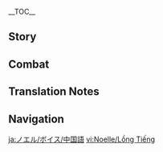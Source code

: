 {{CharacterTabs}}
{{LanguageTabs}}

__TOC__
==Story==
{{VO/Story
|character           = Noelle
|language            = zh
|language_s          = zh
|language_t          = zh-tw
|name_s              = 诺艾尔
|name_t              = 諾艾爾

<!-- Hello -->
|vo_01_01_title_s    = 初次见面…
|vo_01_01_title_t    = 初次見面…
|vo_01_01_subtitle   = Hello
|vo_01_01_file       = VO_{language}{character} Hello.ogg
|vo_01_01_tx_s       = 我是诺艾尔，西风骑士团的女仆，从今天起会陪你一起去冒险。如果遇到任何困扰或者麻烦，不用担心，我都会尽全力帮你解决的。嗯，现在就可以哦。
|vo_01_01_tx_t       = 我是諾艾爾，西風騎士團的女僕，從今天起會陪{{MC|你|妳|mc=1}}一起去冒險。如果遇到任何困擾或者麻煩，不用擔心，我都會盡全力幫{{MC|你|妳|mc=1}}解決的。嗯，現在就可以哦。
|vo_01_01_rm         = Wǒ shì Nuò'ài'ěr, Xīfēng Qíshìtuán de nǚpú, cóng jīntiān qǐ huì péi nǐ yīqǐ qù màoxiǎn. Rúguǒ yùdào rènhé kùnrǎo huòzhě máfan, bùyòng dānxīn, wǒ dōuhuì jìnquánlì bāng nǐ jiějué de. Ǹg, xiànzài jiù kéyǐ o.
|vo_01_01_tl         = I am Noelle, the maid of the Knights of Favonius, I'll be accompanying you on your adventures from today onwards. If you encounter any obstacles or troublesome matters, do not worry, I will do my best to help you solve them. Mmm, we can even start right now.

<!-- Chats -->
|vo_02_01_title_s    = 闲聊・帮忙
|vo_02_01_title_t    = 閒聊・幫忙
|vo_02_01_subtitle   = Chat: A Favor
|vo_02_01_file       = VO_{language}{character} Chat - A Favor.ogg
|vo_02_01_tx_s       = 交给我吧！什么都可以交给我！{{lmdash}}对了，你要拜托我做什么来着？我还没来得及听…
|vo_02_01_tx_t       = 交給我吧！什麼都可以交給我！{{lmdash}}對了，{{MC|你|妳|mc=1}}要拜託我做什麼來著？我還沒來得及聽…
|vo_02_01_rm         = Jiāo géi wǒ ba! Shénme dōu kéyǐ jiāo géi wǒ! {{lmdash}}Duìle, nǐ yào bàituō wǒ zuò shénme láizhe? Wǒ háiméi láidéjí tīng...
|vo_02_01_tl         = Leave it to me! You can leave anything to me! ...Oh right, what did you want me to do? I wasn't in time to hear it...

|vo_02_02_title_s    = 闲聊・休息
|vo_02_02_title_t    = 閒聊・休息
|vo_02_02_subtitle   = Chat: Rest
|vo_02_02_file       = VO_{language}{character} Chat - Rest.ogg
|vo_02_02_tx_s       = 有点累了吗？那就在这里休息吧，我去为你沏茶，要全糖、半糖，还是无糖？
|vo_02_02_tx_t       = 有點累了嗎？那就在這裡休息吧，我去為{{MC|你|妳|mc=1}}沏茶，要全糖、半糖，還是無糖？
|vo_02_02_rm_s       = Yǒudiǎn lèile ma? Nà jiù zài zhèli xiūxi ba, wǒ qù wèi nǐ qīchá, yào quántáng, bàntáng, háishì wútáng?
|vo_02_02_rm_t       = Yǒudiǎn lèile ma? Nà jiù zài zhèli xiūxí ba, wǒ qù wèi nǐ qīchá, yào quántáng, bàntáng, háishì wútáng?
|vo_02_02_tl         = Do you feel a little tired now? Then let's rest here, I'll go make some tea for you, do you want full sugar, half sugar, or no sugar?

|vo_02_03_title_s    = 闲聊・可靠
|vo_02_03_title_t    = 閒聊・可靠
|vo_02_03_subtitle   = Chat: Being Reliable
|vo_02_03_file       = VO_{language}{character} Chat - Being Reliable.ogg
|vo_02_03_tx_s       = 只要你需要我，我随时都会出现在你的身边。
|vo_02_03_tx_t       = 只要{{MC|你|妳|mc=1}}需要我，我隨時都會出現在{{MC|你|妳|mc=1}}的身邊。
|vo_02_03_rm         = Zhǐyào nǐ xūyào wǒ, wǒ suíshí dōuhuì chūxiàn zài nǐ shēnbiān.
|vo_02_03_tl         = As long as you need me, I will appear by your side at any time.

<!-- Weather -->
|vo_03_01_title_s    = 下雨的时候…
|vo_03_01_title_t    = 下雨的時候…
|vo_03_01_subtitle   = When It Rains
|vo_03_01_file       = VO_{language}{character} When It Rains.ogg
|vo_03_01_tx_s       = 糟了，大家的衣服还晾在外面！我能不能现在回去收拾一下？
|vo_03_01_tx_t       = 糟了，大家的衣服還晾在外面！我能不能現在回去收拾一下？
|vo_03_01_rm         = Zāole, dàjiā de yīfú hái liàng zài wàimiàn! Wǒ néngbunéng xiànzài huíqù shōushí yīxià?
|vo_03_01_tl         = Oh no, everyone's clothing is still hung out to dry! Can I go back to collect them for a bit?

|vo_03_02_title_s    = 打雷的时候…
|vo_03_02_title_t    = 打雷的時候…
|vo_03_02_subtitle   = When Thunder Strikes
|vo_03_02_file       = VO_{language}{character} When Thunder Strikes.ogg
|vo_03_02_tx_s       = 遇到打雷还是待在屋子里比较好哦，如果有非出门不可的事，就交给我吧。
|vo_03_02_tx_t       = 遇到打雷還是待在屋子裡比較好哦，如果有非出門不可的事，就交給我吧。
|vo_03_02_rm         = Yùdào dǎléi háishì dài zài wūzi lǐ bǐjiào hǎo o, rúguǒ yǒu fēi chūmén bùkě de shì, jiù jiāo gěi wǒ ba.
|vo_03_02_tl         = When encountering thunder, it's still best to stay in the house. If you absolutely must attend to something outside, just leave it to me.

|vo_03_03_title_s    = 阳光很好…
|vo_03_03_title_t    = 陽光很好…
|vo_03_03_subtitle   = When the Sun Is Out
|vo_03_03_file       = VO_{language}{character} When the Sun Is Out.ogg
|vo_03_03_tx_s       = 天气晴朗，不如做一些和「阳光」有关的事吧。欸？具体一点…只要能让你的心情也变得晴朗的事，都可以。
|vo_03_03_tx_t       = 天氣晴朗，不如做一些和「陽光」有關的事吧。欸？具體一點…只要能讓{{MC|你|妳|mc=1}}的心情也變得晴朗的事，都可以。
|vo_03_03_rm_s       = Tiānqì qínglǎng, bùrú zuò yīxiē hé "yángguāng" yǒuguān de shì ba. Ei? Jùtǐ yīdiǎn... Zhǐyào néng ràng nǐ de xīnqíng yě biàn dé qínglǎng de shì, dōu kěyǐ.
|vo_03_03_rm_t       = Tiānqì qínglǎng, bùrú zuò yīxiē hàn "yángguāng" yǒuguān de shì ba. Ei? Jùtǐ yīdiǎn... Zhǐyào néng ràng nǐ de xīnqíng yě biàn dé qínglǎng de shì, dōu kěyǐ.
|vo_03_03_tl         = The weather is sunny, perhaps we should do something related to the "sun." Eh? Something more specific? As long as it also makes your heart sunny, anything goes!

|vo_03_04_title_s    = 起风的时候…
|vo_03_04_title_t    = 起風的時候…
|vo_03_04_subtitle   = When It's Windy
|vo_03_04_file       = VO_{language}{character} When It's Windy.ogg
|vo_03_04_tx_s       = 听见了吗？是风神的声音。每到我心烦意乱的时候，听见风声就能平静下来。
|vo_03_04_tx_t       = 聽見了嗎？是風神的聲音。每到我心煩意亂的時候，聽見風聲就能平靜下來。
|vo_03_04_rm         = Tīngjiànle ma? Shì Fēngshén de shēngyīn. Měidào wǒ xīnfányìluàn de shíhòu, tīngjiàn fēngshēng jiùnéng píngjìng xiàlái.
|vo_03_04_tl         = Do you hear it? It's the sound of the Anemo Archon. Whenever I'm distraught with anxiety, I'm able to calm down when I hear the wind.

<!-- Greetings -->
|vo_04_01_title_s    = 早上好…
|vo_04_01_title_t    = 早安…
|vo_04_01_subtitle   = Good Morning
|vo_04_01_file       = VO_{language}{character} Good Morning.ogg
|vo_04_01_tx_s       = 早上好，早餐已经做好了哦。我就待在你身边，如果哪里不合口味，请随时告诉我。
|vo_04_01_tx_t       = 早安，早餐已經做好了哦。我就待在{{MC|你|妳|mc=1}}身邊，如果哪裡不合口味，請隨時告訴我。
|vo_04_01_rm_s       = Zǎoshanghǎo, zǎocān yǐjīng zuòhǎole o. Wǒ jiù dài zài nǐ shēnbiān, rúguǒ nǎlǐ bùhé kǒuwèi, qǐng suíshí gàosù wǒ.
|vo_04_01_rm_t       = Zǎo'ān, zǎocān yǐjīng zuòhǎole o. Wǒ jiù dài zài nǐ shēnbiān, rúguǒ nǎlǐ bùhé kǒuwèi, qǐng suíshí gàosù wǒ.
|vo_04_01_tl         = Good morning, breakfast has already been prepared. I'll wait on you by your side, if there's anything that is not particularly to your taste, please tell me at any time.

|vo_04_02_title_s    = 中午好…
|vo_04_02_title_t    = 午安…
|vo_04_02_subtitle   = Good Afternoon
|vo_04_02_file       = VO_{language}{character} Good Afternoon.ogg
|vo_04_02_tx_s       = 想要坐下来喝杯茶吗？我去为你准备。对了，我还顺手准备了厚云朵松饼，是我的拿手菜哦，请一定要尝一尝。
|vo_04_02_tx_t       = 想要坐下來喝杯茶嗎？我去為{{MC|你|妳|mc=1}}準備。對了，我還順手準備了厚雲朵鬆餅，是我的拿手菜哦，請一定要嘗一嘗。
|vo_04_02_rm         = Xiǎngyào zuòxiàlái hē bēi chá ma? Wǒ qù wèi nǐ zhǔnbèi. Duìle, wǒ hái shùnshǒu zhǔnbèile Hòuyúnduǒ Sōngbǐng, shì wǒ de náshǒucài o, qǐng yīdìng yào chángyicháng.
|vo_04_02_tl         = Do you want to sit down for a cup of tea? I'll go prepare some for you. Oh right, I also made some [[Lighter-Than-Air Pancake|Thick-Cloud Pancakes]], they're my specialty dish, please try some.

|vo_04_03_title_s    = 晚上好…
|vo_04_03_title_t    = 晚上好…
|vo_04_03_subtitle   = Good Evening
|vo_04_03_file       = VO_{language}{character} Good Evening.ogg
|vo_04_03_tx_s       = 晚上是大家的休息时间，也是我最忙的时候…安柏洗好的发带放在哪了？凯亚新买的眼罩有几套？我会全部记住的，这是女仆的责任。
|vo_04_03_tx_t       = 晚上是大家的休息時間，也是我最忙的時候…安柏洗好的髮帶放在哪了？凱亞新買的眼罩有幾套？我會全部記住的，這是女僕的責任。
|vo_04_03_rm_s       = Wǎnshàng shì dàjiā de xiūxi shíjiān, yěshì wǒ zuì máng de shíhòu... Ānbó xǐhǎo de fǎdài fàng zàinǎle? Kǎiyà xīnmǎi de yǎnzhào yǒu jǐ tào? Wǒ huì quánbù jìzhù de, zhè shì nǚpú de zérèn.
|vo_04_03_rm_t       = Wǎnshàng shì dàjiā de xiūxí shíjiān, yěshì wǒ zuì máng de shíhòu... Ānbó xǐhǎo de fǎdài fàng zàinǎle? Kǎiyà xīnmǎi de yǎnzhào yǒu jǐ tào? Wǒ huì quánbù jìzhù de, zhè shì nǚpú de zérèn.
|vo_04_03_tl         = Nighttime is when everyone is resting, which means it's also usually when I'm the busiest... Where are Amber's newly-washed ribbons? How many sets of eyepatches did Kaeya recently buy? I will remember all of these, this is the duty of a maid.

|vo_04_04_title_s    = 晚安…
|vo_04_04_title_t    = 晚安…
|vo_04_04_friendship = 4
|vo_04_04_subtitle   = Good Night
|vo_04_04_file       = VO_{language}{character} Good Night.ogg
|vo_04_04_tx_s       = 今天的冒险辛苦你了，请去休息吧。我还要回骑士团一趟…欸？要我守候你入睡吗？…唔…倒是没什么问题，不过…不是在捉弄我吧？
|vo_04_04_tx_t       = 今天的冒險辛苦{{MC|你|妳|mc=1}}了，請去休息吧。我還要回騎士團一趟…欸？要我守候{{MC|你|妳|mc=1}}入睡嗎？…唔…倒是沒什麼問題，不過…不是在捉弄我吧？
|vo_04_04_rm_s       = Jīntiān de màoxiǎn xīnkǔnǐle, qǐng qù xiūxi ba. Wǒ háiyào huí Qíshìtuán yītàng... Ei? Yào wǒ shǒuhòu nǐ rùshuì ma? ...Wu... Dǎoshì méishénme wèntí, bùguò... Bùshì zài zhuōnòng wǒ ba?
|vo_04_04_rm_t       = Jīntiān de màoxiǎn xīnkǔnǐle, qǐng qù xiūxí ba. Wǒ háiyào huí Qíshìtuán yītàng... Ei? Yào wǒ shǒuhòu nǐ rùshuì ma? ...Wu... Dǎoshì méishénme wèntí, bùguò... Bùshì zài zhuōnòng wǒ ba?
|vo_04_04_tl         = Thank you for your hard work in today's adventures, please go and rest. I still want to make another trip to the Knights... Eh? You want me to keep watch as you fall asleep? ...Ah... It wouldn't be a problem, although... You're not teasing me, are you?

<!-- About -->
|vo_05_01_title_s    = 关于诺艾尔自己・自律
|vo_05_01_title_t    = 關於諾艾爾自己・自律
|vo_05_01_subtitle   = About {character}: Discipline
|vo_05_01_file       = VO_{language}{character} About {character} - Discipline.ogg
|vo_05_01_tx_s       = 我只是每天都做同样的事，和真正的骑士比起来还差远了…但这是通往骑士之路的修行，修行可不能只是嘴上说说而已啊。
|vo_05_01_tx_t       = 我只是每天都做同樣的事，和真正的騎士比起來還差遠了…但這是通往騎士之路的修行，修行可不能只是嘴上說說而已啊。
|vo_05_01_rm_s       = Wó zhǐshì měitiān dōu zuò tóngyàng de shì, hé zhēnzhèng de Qíshì bíqǐlái hái chāyuǎnle... Dàn zhè shì tōngwǎng Qíshì zhī lù de xiūxíng, xiūxíng bù kěnéng zhǐshì zuǐshàng shuōshuo éryǐ a.
|vo_05_01_rm_t       = Wó zhǐshì měitiān dōu zuò tóngyàng de shì, hàn zhēnzhèng de Qíshì bíqǐlái hái chāyuǎnle... Dàn zhè shì tōngwǎng Qíshì zhī lù de xiūxíng, xiūxíng bù kěnéng zhǐshì zuǐshàng shuōshuo éryǐ a.
|vo_05_01_tl         = I only do the same type of things everyday. When compared to proper Knights, [I still] have a long way to go... But this is the training that leads to the path of Knighthood, and training cannot merely be talked about theoretically.

|vo_05_02_title_s    = 关于诺艾尔自己・分歧
|vo_05_02_title_t    = 關於諾艾爾自己・分歧
|vo_05_02_subtitle   = About {character}: Disagreement
|vo_05_02_file       = VO_{language}{character} About {character} - Disagreement.ogg
|vo_05_02_tx_s       = 我有点不太擅长和别人争辩，很多时候说不清道理，还会惹别人生气，所以我就会先按我的想法去做，结果又被人说是「固执」了…我只是想用结果说服他而已，这也是「固执」吗？
|vo_05_02_tx_t       = 我有點不太擅長和別人爭辯，很多時候說不清道理，還會惹別人生氣，所以我就會先按我的想法去做，結果又被人說是「固執」了…我只是想用結果說服他而已，這也是「固執」嗎？
|vo_05_02_rm_s       = Wǒ yǒudiǎn bù tài shàncháng hé biérén zhēngbiàn, hěnduō shíhòu shuōbuqīng dàolǐ, háihuì rě biérén shēngqì, suǒyǐ wǒ jiùhuì xiān àn wǒ de xiǎngfǎ qù zuò, jiéguǒ yòu bèi rén shuō shì "gùzhí" le... Wǒ zhǐshì xiǎng yòng jiéguǒ shuōfú tā éryǐ, zhè yěshì "gùzhí" ma?
|vo_05_02_rm_t       = Wǒ yǒudiǎn bù tài shàncháng hàn biérén zhēngbiàn, hěnduō shíhòu shuōbuqīng dàolǐ, háihuì rě biérén shēngqì, suǒyǐ wǒ jiùhuì xiān àn wǒ de xiǎngfǎ qù zuò, jiéguǒ yòu bèi rén shuō shì "gùzhí" le... Wǒ zhǐshì xiǎng yòng jiéguǒ shuìfú tā éryǐ, zhè yěshì "gùzhí" ma?
|vo_05_02_tl         = I'm not too good at debating with other people. Often I can't clearly express my arguments, even to the point of making the other person angry. So I always first do something according to my own ideas, but then I end up getting called "stubborn"... I just want to use concrete results to persuade them, is this also "stubbornness"?

<!-- About Us -->
|vo_06_01_title_s    = 关于我们・身份
|vo_06_01_title_t    = 關於我們・身分
|vo_06_01_subtitle   = About Us: Identities
|vo_06_01_file       = VO_{language}{character} About Us - Identities.ogg
|vo_06_01_tx_s       = 我的奉献是出于自由的奉献，「女仆」在我看来就是最自由的身份。厨师、园丁、战士、向导…你需要我是什么，我就是什么！
|vo_06_01_tx_t       = 我的奉獻是出於自由的奉獻，「女僕」在我看來就是最自由的身分。廚師、園丁、戰士、嚮導…{{MC|你|妳|mc=1}}需要我是什麼，我就是什麼！
|vo_06_01_rm         = Wǒ de fèngxiàn shì chū yú zìyóu de fèngxiàn, "nǚpú" zài wǒ kànlái jiùshì zuì zìyóu de shēnfèn. Chúshī, yuándīng, zhànshì, xiàngdǎo... Nǐ xūyào wǒ shì shénme, wǒ jiùshì shénme!
|vo_06_01_tl         = My devotion is a devotion born from freedom. The way I see it, the position of a "maid" is the most freeing position of all. A chef, a gardener, a warrior, a guide... Whatever you need me to be, that is what I am!

|vo_06_02_title_s    = 关于我们・叮嘱
|vo_06_02_title_t    = 關於我們・叮囑
|vo_06_02_friendship = 6
|vo_06_02_subtitle   = About Us: Reminders
|vo_06_02_file       = VO_{language}{character} About Us - Reminders.ogg
|vo_06_02_tx_s       = 就算再怎么仓促，一日三餐也不能应付，不可以吃来历不明的东西，也不能光吃肉不吃蔬菜。对了，尽量不要喝冷水，对胃不好…唔，你不会在想「因为太麻烦所以还是交给诺艾尔」吧？唔唔…如果你真的这么想…好吧，还是交给我来吧！
|vo_06_02_tx_t       = 就算再怎麼倉促，一日三餐也不能應付，不可以吃來歷不明的東西，也不能光吃肉不吃蔬菜。對了，盡量不要喝冷水，對胃不好…唔，{{MC|你|妳|mc=1}}不會在想「因為太麻煩所以還是交給諾艾爾」吧？唔唔…如果{{MC|你|妳|mc=1}}真的這麼想…好吧，還是交給我來吧！
|vo_06_02_rm         = Jiùsuàn zài zěnme cāngcù, yī rì sāncān yě bùnéng yìngfù, bù kěyǐ chī láilì bùmíng de dōngxī, yě bùnéng guāng chī ròu bù chī shūcài. Duìle, jǐnliàng bùyào hē lěngshuǐ, duì wèi bùhǎo... Wu, nǐ bùhuì zài xiǎng "yīnwèi tài máfan suǒyǐ háishì jiāo gěi Nuò'ài'ěr" ba? Wuwu... Rúguǒ nǐ zhēn de zhème xiǎng... Hǎo ba, háishì jiāo gěi wǒ lái ba!
|vo_06_02_tl         = No matter how hectic things become, even if you can't handle making three meals a day, you cannot eat food of unknown origins, nor can you simply eat meat without any vegetables. Oh right, try your best to not drink cold water, it's not good for your stomach... Mmm, you're not thinking "I'll just leave this to Noelle because it's too troublesome," are you? Ah... If you really think that... Alright, just leave this to me!

|vo_06_03_title_s    = 关于我们・欢迎会
|vo_06_03_title_t    = 關於我們・歡迎會
|vo_06_03_friendship = 6
|vo_06_03_quest      = For a Tomorrow Without Tears
|vo_06_03_subtitle   = About Us: Welcome Party
|vo_06_03_file       = VO_{language}{character} About Us - Welcome Party.ogg
|vo_06_03_tx_s       = 我听说了，你成为了西风骑士团的荣誉骑士，真是羡慕啊…那今后你就是我的前辈了。对了，应该为你举办一场热闹的欢迎会！我现在就去准备！
|vo_06_03_tx_t       = 我聽說了，{{MC|你|妳|mc=1}}成為了西風騎士團的榮譽騎士，真是羡慕啊…那今後{{MC|你|妳|mc=1}}就是我的前輩了。對了，應該為{{MC|你|妳|mc=1}}舉辦一場熱鬧的歡迎會！我現在就去準備！
|vo_06_03_rm         = Wǒ tīngshuōle, nǐ chéngwéile Xīfēng Qíshìtuán de Róngyù Qíshì, zhēnshi xiànmù a... Nà jīnhòu nǐ jiùshì wǒ de qiánbèile. Duìle, yīnggāi wèi nǐ jǔbàn yī chǎng rè'nào de huānyíng huì! Wǒ xiànzài jiù qù zhǔnbèi!
|vo_06_03_tl         = I've heard that you became the Honorary Knight of the Knights of Favonius, how admirable... Then from today onwards, you will be my senior. Oh right, we should organize a lively welcome party for you! I'll go make the preparations now!

<!-- Miscellaneous I -->
|vo_07_01_title_s    = 关于「神之眼」…
|vo_07_01_title_t    = 關於「神之眼」…
|vo_07_01_friendship = 4
|vo_07_01_subtitle   = About the [[Vision]]
|vo_07_01_file       = VO_{language}{character} About the Vision.ogg
|vo_07_01_tx_s       = 说实话，有些失望…虽然这「神之眼」象征神明对我的肯定，但为什么不是「风」，而是与风的性质相差最远的「岩」呢？我觉得最适合西风骑士团的元素，毕竟还是…
|vo_07_01_tx_t       = 說實話，有點失望…雖然這「神之眼」象徵神明對我的肯定，但為什麼不是「風」，而是與風的性質相差最遠的「岩」呢？我覺得最適合西風騎士團的元素，畢竟還是…
|vo_07_01_rm_s       = Shuō shíhuà, yǒuxiē shīwàng... Suīrán zhè "Shénzhīyǎn" xiàngzhēng shénmíng duì wǒ de kěndìng, dàn wèishénme bùshì "Fēng", érshì yǔ fēng de xìngzhì xiāngchà zuì yuǎn de "Yán" de? Wǒ juéde zuì shìhé Xīfēng Qíshìtuán de yuánsù, bìjìng háishì...
|vo_07_01_rm_t       = Shuō shíhuà, yǒuxiē shīwàng... Suīrán zhè "Shénzhīyǎn" xiàngzhēng shénmíng duì wǒ de kěndìng, dàn wèishénme bùshì "Fēng", érshì yǔ fēng de xìngzhí xiāngchà zuì yuǎn de "Yán" de? Wǒ juéde zuì shìhé Xīfēng Qíshìtuán de yuánsù, bìjìng háishì...
|vo_07_01_tl         = To be honest, I'm a little disappointed... Although this "Vision" symbolizes the Gods' acknowledgement of me, why is it not "Anemo," but "Geo," the one furthest away from the essence of the wind? I think the element most suited for the Knights of Favonius, after all, is still...

|vo_07_02_title_s    = 有什么想要分享…
|vo_07_02_title_t    = 有什麼想要分享…
|vo_07_02_subtitle   = Something to Share
|vo_07_02_file       = VO_{language}{character} Something to Share.ogg
|vo_07_02_tx_s       = 其实我很喜欢闻酒的味道，可是现在的我还没到喝酒的年纪…虽然不止一次有偷偷尝的机会，但我都忍住了，还是把这份神秘感保留到我成年的那一天吧。
|vo_07_02_tx_t       = 其實我很喜歡聞酒的味道，可是現在的我還沒到喝酒的年紀…雖然不止一次有偷偷嘗的機會，但我都忍住了，還是把這份神秘感保留到我成年的那一天吧。
|vo_07_02_rm         = Qíshí wǒ hěn xǐhuān wén jiǔ de wèidào, kěshì xiànzài de wǒ háiméi dào hējiǔ de niánjì... Suīrán bùzhǐ yīcì yǒu tōutōu cháng de jīhuì, dàn wǒ dōu rěnzhùle, háishì bǎ zhè fèn shénmì gǎn bǎoliú dào wǒ chéngnián de nà yītiān ba.
|vo_07_02_tl         = I actually really like the aroma of wine, but I'm currently not old enough to drink yet... Although I've had more than one opportunity to secretly taste it, I've always held back. This feeling of mystery I'll keep for the day I become an adult.

|vo_07_03_title_s    = 感兴趣的见闻…
|vo_07_03_title_t    = 感興趣的見聞…
|vo_07_03_subtitle   = Interesting Things
|vo_07_03_file       = VO_{language}{character} Interesting Things.ogg
|vo_07_03_tx_s       = 女仆要严守秘密，所以我很喜欢玫瑰，玫瑰在蒙德就代表「守口如瓶」，它总是能提醒我…欸？在你的家乡，玫瑰代表「爱情」吗？…居、居然还有这么火热的含义啊…
|vo_07_03_tx_t       = 女僕要嚴守秘密，所以我很喜歡玫瑰，玫瑰在蒙德就代表「守口如瓶」，它總是能提醒我…欸？在{{MC|你|妳|mc=1}}的家鄉，玫瑰代表「愛情」嗎？…居、居然還有這麼火熱的含義啊…
|vo_07_03_rm         = Nǚpú yào yánshǒu mìmì, suǒyǐ wǒ hěn xǐhuān méiguī, méiguī zài Méngdé jiù dàibiǎo "shǒukǒurúpíng", tā zǒngshì néng tíxǐng wǒ... Ei? Zài nǐ de jiāxiāng, méiguī dàibiǎo "àiqíng" ma? ...Jū, jūrán hái yǒu zhème huǒrè de hányì a...
|vo_07_03_tl         = Maids must guard secrets closely, which is why I love roses. In Mondstadt, roses represent "sealed lips",<ref group="TN •">{{zh|守口如瓶|rm=shóukǒurúpíng|tl=to shut one's mouth tight as if it were a bottle}}: an idiom that means to remain tight-lipped about a secret.</ref> they're always able to remind me... Eh? In your hometown, roses represent "romantic love"? ...I, I didn't know that there was such a passionate meaning behind them...

<!-- About Others -->
|vo_08_01_title_s    = 关于安柏…
|vo_08_01_title_t    = 關於安柏…
|vo_08_01_friendship = 4
|vo_08_01_subtitle   = About [[Amber]]
|vo_08_01_file       = VO_{language}{character} About Amber.ogg
|vo_08_01_tx_s       = 她是我非常尊敬的前辈，实力很强不说，对人也很亲切。她还教我怎么做「兔兔伯爵」，你看，我会把它当成护身符带在身边，做得不错吧？
|vo_08_01_tx_t       = 她是我非常尊敬的前輩，實力很強不說，對人也很親切。她還教我怎麼做「兔兔伯爵」，{{MC|你|妳|mc=1}}看，我會把它當成護身符帶在身邊，做得不錯吧？
|vo_08_01_rm         = Tā shì wǒ fēicháng zūnjìng de qiánbèi, shílì hěn qiáng bù shuō, duì rén yě hěn qīnqiè. Tā hái jiào wǒ zěnme zuò "Tùtù Bójué", nǐ kàn, wǒ huì bǎ tā dàngchéng hùshēnfú dài zài shēnbiān, zuò dé bùcuò ba?
|vo_08_01_tl         = She is a senior who I respect very much. She treats people kindly, not to mention how strong she is. She even taught me how to make "Baron Bunny." Look, I treat it as a protective charm I bring around with me, I did a pretty good job right?

|vo_08_02_title_s    = 关于可莉…
|vo_08_02_title_t    = 關於可莉…
|vo_08_02_friendship = 4
|vo_08_02_subtitle   = About [[Klee]]
|vo_08_02_file       = VO_{language}{character} About Klee.ogg
|vo_08_02_tx_s       = 我一直很想知道，她还这么小，是怎么正式成为骑士的。有一次向她请教经验，她还没听完我的话，就拉着我去骑士团外面玩炸弹…我以为这是什么修行，结果最后我和她都被琴团长关了禁闭…
|vo_08_02_tx_t       = 我一直很想知道，她還這麼小，是怎麼正式成為騎士的。有一次向她請教經驗，她還沒聽完我的話，就拉著我去騎士團外面玩炸彈…我以為這是什麼修行，結果最後我和她都被琴團長關了禁閉…
|vo_08_02_rm_s       = Wǒ yīzhí hěn xiǎng zhīdào, tā hái zhème xiǎo, shì zěnme zhèngshì chéngwéi Qíshì de. Yǒu yīcì xiàng tā qǐngjiào jīngyàn, tā háiméi tīngwán wǒ dehuà, jiù lāzhe wǒ qù Qíshìtuán wàimiàn wán zhàdàn... Wǒ yǐwéi zhè shì shénme xiūxíng, jiéguǒ zuìhòu wǒ hé tā dōu bèi Qín-tuánzhǎng guānle jìnbì...
|vo_08_02_rm_t       = Wǒ yīzhí hěn xiǎng zhīdào, tā hái zhème xiǎo, shì zěnme zhèngshì chéngwéi Qíshì de. Yǒu yīcì xiàng tā qǐngjiào jīngyàn, tā háiméi tīngwán wǒ dehuà, jiù lāzhe wǒ qù Qíshìtuán wàimiàn wán zhàdàn... Wǒ yǐwéi zhè shì shénme xiūxíng, jiéguǒ zuìhòu wǒ hàn tā dōu bèi Qín-tuánzhǎng guānle jìnbì...
|vo_08_02_tl         = I've always really wanted to know how she officially became a Knight while still being so young. I once tried to consult her on her experiences, but without even listening to me finish, she was already dragging me to go play with bombs outside the Knights of Favonius... I thought this was some kind of training, and in the end we both got locked up in solitary confinement by Jean...

|vo_08_03_title_s    = 关于琴…
|vo_08_03_title_t    = 關於琴…
|vo_08_03_friendship = 4
|vo_08_03_subtitle   = About [[Jean]]
|vo_08_03_file       = VO_{language}{character} About Jean.ogg
|vo_08_03_tx_s       = 琴团长一直都是我的榜样，我的实力和认真程度完全比不上她。她对别人就像对自己一样严格，所以如果有一天我能得到她的认可，那也是对我一直以来努力的最大肯定了。在那之前，我都是不会松懈的！
|vo_08_03_tx_t       = 琴團長一直都是我的榜樣，我的實力和認真程度完全比不上她。她對別人就像對自己一樣嚴格，所以如果有一天我能得到她的認可，那也是對我一直以來努力的最大肯定了。在那之前，我都是不會鬆懈的！
|vo_08_03_rm_s       = Qín-tuánzhǎng yīzhí dōu shì wǒ de bǎngyàng, wǒ de shílì hé rènzhēn chéngdù wánquán bǐbushàng tā. Tā duì biérén jiù xiàng duì zìjǐ yīyàng yángé, suǒyǐ rúguǒ yǒu yītiān wǒ néng dédào tā de rènkě, nà yěshì duì wǒ yīzhí yǐlái nǔlì de zuìdà kěndìngle. Zài nà zhīqián, wǒ doū shì bùhuì sōngxiè de!
|vo_08_03_rm_t       = Qín-tuánzhǎng yīzhí dōu shì wǒ de bǎngyàng, wǒ de shílì hàn rènzhēn chéngdù wánquán bǐbushàng tā. Tā duì biérén jiù xiàng duì zìjǐ yīyàng yángé, suǒyǐ rúguǒ yǒu yītiān wǒ néng dédào tā de rènkě, nà yěshì duì wǒ yīzhí yǐlái nǔlì de zuìdà kěndìngle. Zài nà zhīqián, wǒ doū shì bùhuì sōngxiè de!
|vo_08_03_tl         = Master Jean has always been my role model. My current level of strength and diligence completely doesn't measure up to her. She is as strict with everyone else as she is with herself, so if there ever comes a day when I can earn her approval, it would be the greatest affirmation of all of my efforts so far. Before that happens, I will never slack off!

|vo_08_04_title_s    = 关于法尔伽…
|vo_08_04_title_t    = 關於法爾伽…
|vo_08_04_friendship = 4
|vo_08_04_subtitle   = About [[Varka]]
|vo_08_04_file       = VO_{language}{character} About Varka.ogg
|vo_08_04_tx_s       = 本来我想跟着他的队伍一起去冒险，履行女仆的责任，但大团长说我留在蒙德他才不会有后顾之忧…大团长这么器重我，我特别开心！虽然后来我知道大团长不只对我一个人说了这句话，不过…器重就是器重嘛。
|vo_08_04_tx_t       = 本來我想跟著他的隊伍一起去冒險，履行女僕的責任，但大團長說我留在蒙德他才不會有後顧之憂…大團長這麼器重我，我很開心！雖然後來我知道大團長不只對我一個人說了這句話，不過…器重就是器重嘛。
|vo_08_04_rm         = Běnlái wǒ xiǎng gēnzhe tā de duìwǔ yīqǐ qù màoxiǎn, lǚxíng nǚpú de zérèn, dàn Dà-tuánzhǎng shuō wǒ liú zài Méngdé tā cái bù huì yǒu hòugù zhī yōu... Dà-tuánzhǎng zhème qìzhòng wǒ, wǒ tèbié kāixīn! Suīrán hòulái wǒ zhīdào Dà-tuánzhǎng bùzhǐ duì wǒ yīgè rén shuōle zhè jù huà, bùguò... qìzhòng jiùshì qìzhòng ma.
|vo_08_04_tl         = I originally wanted to go adventuring with his team to carry out my duties as a maid, but the Grand Master told me that he would only have peace of mind if I stayed back in Mondstadt... I'm especially happy that the Grand Master thinks so highly of me! Although after a while I learned that I wasn't the only person the Grand Master said this to... He still values me too.

|vo_08_05_title_s    = 关于凯亚…
|vo_08_05_title_t    = 關於凱亞…
|vo_08_05_friendship = 4
|vo_08_05_subtitle   = About [[Kaeya]]
|vo_08_05_file       = VO_{language}{character} About Kaeya.ogg
|vo_08_05_tx_s       = 他很神秘，来如影，去如风，每天都有很重要的任务要去处理。他还经常会给我安排一些小任务，就好像我已经是他的小队成员了一样…嗯？只是跑腿？不不不，虽然确实是跑腿，可是我很珍惜的！
|vo_08_05_tx_t       = 他很神秘，來如影，去如風，每天都有很重要的任務要去處理。他還經常會給我安排一些小任務，就好像我已經是他的小隊成員了一樣…嗯？只是跑腿？不不不，雖然確實是跑腿，可是我很珍惜的！
|vo_08_05_rm_s       = Tā hěn shénmì, lái rú yǐng, qù rú fēng, měitiān dōu yǒu hěn zhòngyào de rènwù yào qù chǔlǐ. Tā hái jīngcháng huì gěi wǒ ānpái yīxiē xiǎo rènwù, jiù hǎoxiàng wǒ yǐjīng shì tā de xiǎoduì chéngyuánle yīyàng... Ǹg? Zhǐshì pǎotuǐ? Bùbùbù, suīrán quèshí shì pǎotuǐ, kěshì wǒ hěn zhēnxī de!
|vo_08_05_rm_t       = Tā hěn shénmì, lái rú yǐng, qù rú fēng, měitiān dōu yǒu hěn zhòngyào de rènwù yào qù chǔlǐ. Tā hái jīngcháng huì gěi wǒ ānpái yīxiē xiǎo rènwù, jiù hǎoxiàng wǒ yǐjīng shì tā de xiǎoduì chéngyuánle yīyàng... Ǹg? Zhǐshì pǎotuǐ? Bùbùbù, suīrán quèshí shì pǎotuǐ, kěshì wǒ hěn zhēnxí de!
|vo_08_05_tl         = He is very mysterious. He arrives like a shadow and departs like the wind, he has very important tasks to handle everyday. He even arranges for me to do some small tasks for him often, it's like I'm already one of the members of his small team... Hmm? I'm just doing errands for him? No no no, even though they are indeed just errands, I still value them a lot!

|vo_08_06_title_s    = 关于班尼特…
|vo_08_06_title_t    = 關於班尼特…
|vo_08_06_friendship = 4
|vo_08_06_subtitle   = About [[Bennett]]
|vo_08_06_file       = VO_{language}{character} About Bennett.ogg
|vo_08_06_tx_s       = 他不止一次来邀请我，说什么比起骑士团，还是冒险家协会更适合我…虽然我是会像一个普通的冒险家一样，帮他照顾他的老爹们，但…骑士团对我来说有特别的意义，而且我也不想认输…嗯，果然还是没法答应。
|vo_08_06_tx_t       = 他不止一次來邀請我，說什麼比起騎士團，還是冒險家協會更適合我…雖然我是會像一個普通的冒險家一樣，幫他照顧他的老爹們，但…騎士團對我來說有特別的意義，而且我也不想認輸…嗯，果然還是沒法答應。
|vo_08_06_rm         = Tā bùzhǐ yīcì lái yāoqǐng wǒ, shuō shénme bǐ qǐ Qíshìtuán, háishì Màoxiǎn-jiā Xiéhuì gèng shìhé wǒ... Suīrán wǒ shì huì xiàng yīgè pǔtōng de Màoxiǎn-jiā yīyàng, bāng tā zhàogù tā de lǎodiēmen, dàn... Qíshìtuán duì wǒ lái shuō yǒu tèbié de yìyì, érqiě wǒ yě bùxiǎng rènshū... Ǹg, guǒrán háishì méi fǎ dāyìng.
|vo_08_06_tl         = He's tried to invite me more than once, saying things like "compared to the Knights of Favonius, I'm more suitable for the Adventurers' Guild"... Even though I do indeed take care of his old folks like a normal Adventurer... The Knights of Favonius holds a special meaning to me, and I also don't want to admit defeat... Mmm, I'm unable to agree with him, in the end.

|vo_08_07_title_s    = 关于菲谢尔・茶点
|vo_08_07_title_t    = 關於菲謝爾・茶點
|vo_08_07_friendship = 4
|vo_08_07_subtitle   = About [[Fischl]]: Tea
|vo_08_07_file       = VO_{language}{character} About Fischl - Background.ogg
|vo_08_07_tx_s       = 她好像是从别的世界来的，其他的我也不清楚…不过她好像很喜欢骑士团的图书馆，总是在那里看书。我打扫的时候会送去一些热乎乎的茶点，她每次都会感谢我，还会说很多听不明白，但都很夸张的话…
|vo_08_07_tx_t       = 她好像是從別的世界來的，其他的我也不清楚…不過她好像很喜歡騎士團的圖書館，總是在那裡看書。我打掃的時候會送去一些熱呼呼的茶點，她每次都會感謝我，還會說很多聽不明白，但都很誇張的話…
|vo_08_07_rm         = Tā hǎoxiàng shì cóng bié de shìjiè lái de, qítā de wǒ yě bù qīngchǔ... Bùguò tā hǎoxiàng hěn xǐhuān Qíshìtuán de túshūguǎn, zǒngshì zài nàlǐ kànshū. Wǒ dǎsǎo de shíhòu huì sòngqù yīxiē rèhūhū de chádiǎn, tā měicì dōuhuì gǎnxiè wǒ, hái huì shuō hěnduō tīng bù míngbái, dàn dōu hěn kuāzhāng dehuà...
|vo_08_07_tl         = She seems like she came here from another world, although I'm not too clear on the details... Although, she does seem to really like the library in the Knights of Favonius, she's reading something there all the time. I always send some hot refreshments while I'm cleaning up there. She thanks me every time, and also says a lot of exaggerated things that I can't understand...

|vo_08_08_title_s    = 关于菲谢尔・身世
|vo_08_08_title_t    = 關於菲謝爾・身世
|vo_08_08_friendship = 6
|vo_08_08_subtitle   = About Fischl: Background
|vo_08_08_file       = VO_{language}{character} About Fischl - Tea.ogg
|vo_08_08_tx_s       = 以前我打扫图书馆的时候，记得有本书叫《菲谢尔皇女夜谭》，我还以为只是幻想小说…但没想到，里面的主人公居然真的存在！能有一本自己的传记，她一定很厉害吧。
|vo_08_08_tx_t       = 以前我打掃圖書館的時候，記得有本書叫《菲謝爾皇女夜譚》，我還以為只是幻想小說…但沒想到，裡面的主人公居然真的存在！能有一本自己的傳記，她一定很厲害吧。
|vo_08_08_rm         = Yǐqián wǒ dǎsǎo túshūguǎn de shíhòu, jìdé yǒu běn shū jiào "Fēixiè'ěr Huángnǚ Yètán", wǒ hái yǐwéi zhǐshì huànxiǎng xiǎoshuō... Dàn méi xiǎngdào, lǐmiàn de zhǔréngōng jūrán zhēnde cúnzài! Néngyǒu yīběn zìjǐ de zhuànjì, tā yīdìng hěn lìhài ba.
|vo_08_08_tl         = While cleaning the library a while ago, I remember there was a book called "[[Flowers for Princess Fischl|Nighttime Stories of Princess Fischl]]," I thought it was just a fantasy novel... But I didn't expect the protagonist of the book to actually exist! She must be very impressive to have a biography of herself like that.

|vo_08_09_title_s    = 关于芭芭拉…
|vo_08_09_title_t    = 關於芭芭拉…
|vo_08_09_friendship = 4
|vo_08_09_subtitle   = About [[Barbara]]
|vo_08_09_file       = VO_{language}{character} About Barbara.ogg
|vo_08_09_tx_s       = 我们经常在一起喝茶，有时候她会轻轻哼出很好听的调子，告诉我灵感来了。虽然我对音乐给不出什么实用的建议…但能跟芭芭拉享受这样的时光，我真的非常高兴！
|vo_08_09_tx_t       = 我們經常在一起喝茶，有時候她會輕輕哼出很好聽的調子，告訴我靈感來了。雖然我對音樂給不出什麼實用的建議…但能跟芭芭拉享受這樣的時光，我真的非常高興！
|vo_08_09_rm         = Wǒmen jīngcháng zài yīqǐ hēchá, yǒu shíhòu tā huì qīngqīng hēngchū hěn hǎotīng de diàozi, gàosù wǒ línggǎn láile. Suīrán wǒ duì yīnyuè gěibuchū shénme shíyòng de jiànyì... Dàn néng gēn Bābālā xiǎngshòu zhèyàng de shíguāng, wǒ zhēnde fēicháng gāoxìng!
|vo_08_09_tl         = We often drink tea together. Sometimes she will gently hum a very melodious tune and tell me she had a flash of inspiration. Although I cannot offer any useful suggestions on music... I'm still truly happy to be able to enjoy times like this with Barbara!

<!-- More About -->
|vo_09_01_title_s    = 想要了解诺艾尔・其一
|vo_09_01_title_t    = 想要瞭解諾艾爾・其一
|vo_09_01_subtitle   = More About {character}: I
|vo_09_01_file       = VO_{language}{character} More About {character} - 01.ogg
|vo_09_01_tx_s       = 是需要我帮忙吗？哦…只是想和我聊聊天，好吧，如果这就算帮上了你的忙，那想聊多久都可以。
|vo_09_01_tx_t       = 是需要我幫忙嗎？哦…只是想和我聊聊天，好吧，如果這就算幫上了{{MC|你|妳|mc=1}}的忙，那想聊多久都可以。
|vo_09_01_rm_s       = Shì xūyào wǒ bāngmáng ma? O... Zhǐshì xiǎng hé wǒ liáoliáotiān, hǎoba, rúguǒ zhè jiùsuàn bāngshàngle nǐ de máng, nà xiǎng liáo duōjiǔ dōu kěyǐ.
|vo_09_01_rm_t       = Shì xūyào wǒ bāngmáng ma? O... Zhǐshì xiǎng hàn wǒ liáoliáotiān, hǎoba, rúguǒ zhè jiùsuàn bāngshàngle nǐ de máng, nà xiǎng liáo duōjiǔ dōu kěyǐ.
|vo_09_01_tl         = Do you need my help? Oh... You just want to chat with me. Alright, if this counts as helping you, we can chat for as long as we want.

|vo_09_02_title_s    = 想要了解诺艾尔・其二
|vo_09_02_title_t    = 想要瞭解諾艾爾・其二
|vo_09_02_friendship = 3
|vo_09_02_subtitle   = More About {character}: II
|vo_09_02_file       = VO_{language}{character} More About {character} - 02.ogg
|vo_09_02_tx_s       = 没关系，什么样的事都可以交给我，不用照顾我的感受的…欸？那不是「女仆」而是「工具」？唔…工具做了很多事也不一定会开心吧，但我为你做的每件事，我都很有成就感哦。
|vo_09_02_tx_t       = 沒關係，什麼樣的事都可以交給我，不用照顧我的感受的…欸？那不是「女僕」而是「工具」？唔…工具做了很多事也不一定會開心吧，但我為{{MC|你|妳|mc=1}}做的每件事，我都很有成就感哦。
|vo_09_02_rm         = Méiguānxì, shénmeyàng de shì dōu kěyǐ jiāo gěi wǒ, bùyòng zhàogù wǒ de gǎnshòu de... Ei? Nà bùshì "nǚpú" érshì "gōngjù"? Wu... Gōngjù zuòle hěnduō shì yě bùyīdìng huì kāixīn ba, dàn wǒ wèi nǐ zuò de měi jiàn shì, wǒ dōu hěn yǒu chéngjiùgǎn o.
|vo_09_02_tl         = No worries, you can leave all sorts of things to me, you don't need to take care of my feelings... Eh? That's not a "maid," but a "tool"? Mmm... Tools won't necessarily feel happy even after they've done a lot of things, right? I get a strong sense of accomplishment when I do anything for you.

|vo_09_03_title_s    = 想要了解诺艾尔・其三
|vo_09_03_title_t    = 想要瞭解諾艾爾・其三
|vo_09_03_friendship = 4
|vo_09_03_subtitle   = More About {character}: III
|vo_09_03_file       = VO_{language}{character} More About {character} - 03.ogg
|vo_09_03_tx_s       = 这、这些点心是送给我的吗？不不不，这怎么好意思呢？那…那我也要做很多点心作为回报！我现在就去，马上就去！半个小时…呜，最多一个小时就做好了。你可以先去做别的事，茶点很快就会热乎乎地端到你的面前！
|vo_09_03_tx_t       = 這、這些點心是送給我的嗎？不不不，這怎麼好意思呢？那…那我也要做很多點心作為回報！我現在就去，馬上就去！半個小時…嗚，最多一個小時就做好了。{{MC|你|妳|mc=1}}可以先去做別的事，茶點很快就會熱呼呼地端到{{MC|你|妳|mc=1}}的面前！
|vo_09_03_rm         = Zhè, zhèxiē diǎnxīn shì sòng gěi wǒ de ma? Bùbùbù, zhè zěnme hǎoyìsi ne? Nà... nà wǒ yě yào zuò hěnduō diǎnxīn zuòwéi huíbào! Wǒ xiànzài jiù qù, mǎshàng jiù qù! Bàn gè xiǎoshí... Wu, zuìduō yīgè xiǎoshí jiù zuò hǎole. Nǐ kěyǐ xiān qù zuò bié de shì, chádiǎn hěn kuài jiù huì rèhūhū de duān dào nǐ de miànqián!
|vo_09_03_tl         = You, you're giving me these pastries? No no no, how can I accept these? Then... Then I also want to make a lot of pastries to repay you! I'll go right now, immediately! Half an hour.... Hmm, I'll just need an hour at most. You can go do something else for now, the refreshments will soon be served to you warm and toasty!

|vo_09_04_title_s    = 想要了解诺艾尔・其四
|vo_09_04_title_t    = 想要瞭解諾艾爾・其四
|vo_09_04_friendship = 5
|vo_09_04_subtitle   = More About {character}: IV
|vo_09_04_file       = VO_{language}{character} More About {character} - 04.ogg
|vo_09_04_tx_s       = 我每天做的都是一些琐碎的小事，但只要这些小事能帮到你的冒险、你的生活，我就会很开心…因为你的道谢，会让我觉得这些小事，也都有小小的意义。
|vo_09_04_tx_t       = 我每天做的都是一些瑣碎的小事，但只要這些小事能幫到{{MC|你|妳|mc=1}}的冒險、{{MC|你|妳|mc=1}}的生活，我就會很開心…因為{{MC|你|妳|mc=1}}的道謝，會讓我覺得這些小事，也都有小小的意義。
|vo_09_04_rm         = Wǒ měitiān zuò de dōushì yīxiē suǒsuì de xiǎoshì, dàn zhǐyào zhèxiē xiǎoshì néng bāng dào nǐ de màoxiǎn, nǐ de shēnghuó, wǒ jiù huì hěn kāixīn... Yīnwèi nǐ de dàoxiè, huì ràng wǒ juéde zhèxiē xiǎoshì, yě dōu yǒu xiǎoxiǎo de yìyì.
|vo_09_04_tl         = The things I do everyday are small and trivial, but as long as these little things are able to help you in your adventures, in your daily life, I'll be very happy... Because your gratitude makes me feel that all these little things have their own little meanings as well.

|vo_09_05_title_s    = 想要了解诺艾尔・其五
|vo_09_05_title_t    = 想要瞭解諾艾爾・其五
|vo_09_05_friendship = 6
|vo_09_05_subtitle   = More About {character}: V
|vo_09_05_file       = VO_{language}{character} More About {character} - 05.ogg
|vo_09_05_tx_s       = 我是为骑士团服务的女仆，也一直想要帮到更多人的忙。但不知不觉，用在你身上的时间已经变得越来越多了…唉，像我这样自私的做法，是不是…不太好？
|vo_09_05_tx_t       = 我是為騎士團服務的女僕，也一直想要幫到更多人的忙。但不知不覺，用在{{MC|你|妳|mc=1}}身上的時間已經變得越來越多了…唉，像我這樣自私的做法，是不是…不太好？
|vo_09_05_rm         = Wǒ shì wèi Qíshìtuán fúwù de nǚpú, yě yīzhí xiǎngyào bāng dào gèngduō rén de máng. Dàn bùzhībùjué, yòng zài nǐ shēnshang de shíjiān yǐjīng biàn dé yuèláiyuèduōle... Ai, xiàng wǒ zhèyàng zìsī de zuòfǎ, shì bùshì... bù tài hǎo?
|vo_09_05_tl         = I am a maid in the service of the Knights of Favonius, and I've always wanted to help out even more people. But without realising it, the time I spend on you has been slowly and steadily increasing... Sigh, these selfish actions of mine... Are they... not ideal?

<!-- Miscellaneous II -->
|vo_10_01_title_s    = 诺艾尔的爱好…
|vo_10_01_title_t    = 諾艾爾的愛好…
|vo_10_01_subtitle   = {character}'s Hobbies
|vo_10_01_file       = VO_{language}{character} Hobbies.ogg
|vo_10_01_tx_s       = 爱好吗？我最喜欢洗各种各样的东西，洗衣服，洗地板，洗窗户，看到脏东西变干净我就会特别有成就感…欸？是指「休息时的爱好」？我想想…嗯，果然还是洗东西！
|vo_10_01_tx_t       = 愛好嗎？我最喜歡洗各種各樣的東西，洗衣服，洗地板，洗窗戶，看到髒東西變乾淨我就會特別有成就感…欸？是指「休息時的愛好」？我想想…嗯，果然還是洗東西！
|vo_10_01_rm_s       = Àihào ma? Wǒ zuì xǐhuān xǐ gèzhǒnggèyàng de dōngxī, xǐ yīfú, xǐ dìbǎn, xǐ chuānghù, kàndào zàng dōngxī biàn gānjìng wǒ jiù huì tèbié yǒu chéngjiùgǎn... Ei? Shì zhǐ "xiūxi shí de àihào"? Wǒ xiǎngxiǎng... Ǹg, guǒrán háishì xǐ dōngxī!
|vo_10_01_rm_t       = Àihào ma? Wǒ zuì xǐhuān xǐ gèzhǒnggèyàng de dōngxī, xǐ yīfú, xǐ dìbǎn, xǐ chuānghù, kàndào zàng dōngxī biàn gānjìng wǒ jiù huì tèbié yǒu chéngjiùgǎn... Ei? Shì zhǐ "xiūxí shí de àihào"? Wǒ xiǎngxiǎng... Ǹg, guǒrán háishì xǐ dōngxī!
|vo_10_01_tl         = Hobbies? I love cleaning all sorts of things, washing the clothing, cleaning the floors, cleaning the windows, I feel especially accomplished when I watch something dirty become clean... Eh? You're talking about "hobbies when I am resting"? Let me think... Mmm, it's still cleaning things!

|vo_10_02_title_s    = 诺艾尔的烦恼…
|vo_10_02_title_t    = 諾艾爾的煩惱…
|vo_10_02_subtitle   = {character}'s Troubles
|vo_10_02_file       = VO_{language}{character} Troubles.ogg
|vo_10_02_tx_s       = 该怎么用最少的预算、采购到最多最好的物资呢…我试过一个人跑去璃月比对所有商铺的价格、再一个人把东西全都搬回来…但那次花的时间太长，琴团长差点以为我在路上被风魔龙吃掉了…
|vo_10_02_tx_t       = 該怎麼用最少的預算、採購到最多最好的物資呢…我試過一個人跑去璃月比對所有商鋪的價格、再一個人把東西全都搬回來…但那次花的時間太長，琴團長差點以為我在路上被風魔龍吃掉了…
|vo_10_02_rm         = Gāi zěnme yòng zuìshǎo de yùsuàn, cǎigòu dào zuìduō zuìhǎo de wùzī ne... Wǒ shìguò yīgèrén pǎo qù Líyuè bǐduì suǒyǒu shāngpù de jiàgé, zài yīgèrén bǎ dōngxī quándōu bān huílái... Dàn nàcì huā de shíjiān tài cháng, Qín-tuánzhǎng chàdiǎn yǐwéi wǒ zài lùshàng bèi Fēngmólóng chī diàole...
|vo_10_02_tl         = How should I use the lowest budget to buy the highest quantity of high-quality goods... I've tried going to Liyue on my own before to compare the prices at all the shops, and then bringing everything back on my own... But I took too much time back then, Master Jean almost thought I had gotten eaten by [[Dvalin|Stormterror]] on the road...

|vo_10_03_title_s    = 喜欢的食物…
|vo_10_03_title_t    = 喜歡的食物…
|vo_10_03_subtitle   = Favorite Food
|vo_10_03_file       = VO_{language}{character} Favorite Food.ogg
|vo_10_03_tx_s       = 当然是「满足沙拉」，蒙德的自然水土汇于一盘，营养均衡，热量也不会超标…你问吃不腻吗？当然不会，很好吃的！我已经吃了十年了。
|vo_10_03_tx_t       = 當然是「滿足沙拉」，蒙德的自然水土匯於一盤，營養均衡，熱量也不會超標…{{MC|你|妳|mc=1}}問吃不膩嗎？當然不會，很好吃的！我已經吃了十年了。
|vo_10_03_rm         = Dāngrán shì "Mǎnzú Shālā", Méngdé de zìrán shuǐtǔ huìyú yī pán, yíngyǎng jūnhéng, rèliàng yě bùhuì chāobiāo... Nǐ wèn chībunì ma? Dāngrán bùhuì, hěn hàochī de! Wǒ yǐjīng chīle shíniánle.
|vo_10_03_tl         = Of course it has to be "[[Satisfying Salad]]," a concentrated plate of Mondstadt's natural environment, it's also nutritionally balanced and not overly caloric-dense... You're asking if I'll ever get tired of it? Of course I won't, it's really delicious! I've already been eating it for ten years.

|vo_10_04_title_s    = 讨厌的食物…
|vo_10_04_title_t    = 討厭的食物…
|vo_10_04_subtitle   = Least Favorite Food
|vo_10_04_file       = VO_{language}{character} Least Favorite Food.ogg
|vo_10_04_tx_s       = 我不挑食！但有一种情况会让我比较头疼…宴会上的一大桌菜，作为女仆，每一道菜都必须自己先尝一尝。但这样一口接一口…唉，太罪恶了。
|vo_10_04_tx_t       = 我不挑食！但有一種情況會讓我比較頭痛…宴會上的一大桌菜，作為女僕，每一道菜都必須自己先嘗一嘗。但這樣一口接一口…唉，太罪惡了。
|vo_10_04_rm         = Wǒ bù tiāoshí! Dàn yǒu yīzhǒng qíngkuàng huì ràng wǒ bǐjiào tóuténg... Yànhuì shàng de yī dàzhuō cài, zuòwéi nǚpú, měi yīdào cài dōu bìxū zìjǐ xiān chángyicháng. Dàn zhèyàng yīkǒu jiē yīkǒu... Ai, tài zuì'èle.
|vo_10_04_tl         = I'm not picky! But there is a certain situation that gives me a bit of a headache... A huge table of food at a banquet, as a maid, I must personally taste a little of every single dish. But one bite after another like this... Sigh, it's too evil.

<!-- Receiving a Gift -->
|vo_11_01_title_s    = 收到赠礼・其一
|vo_11_01_title_t    = 收到贈禮・其一
|vo_11_01_subtitle   = Receiving a Gift: I
|vo_11_01_file       = VO_{language}{character} Receiving a Gift - 01.ogg
|vo_11_01_tx_s       = 能把普通的菜肴做得那么好吃…我对你的钦佩，又多了一些！
|vo_11_01_tx_t       = 能把普通的菜餚做得那麼好吃…我對{{MC|你|妳|mc=1}}的欽佩，又多了一些！
|vo_11_01_rm         = 
|vo_11_01_tl         = 

|vo_11_02_title_s    = 收到赠礼・其二
|vo_11_02_title_t    = 收到贈禮・其二
|vo_11_02_subtitle   = Receiving a Gift: II
|vo_11_02_file       = VO_{language}{character} Receiving a Gift - 02.ogg
|vo_11_02_tx_s       = 味道真好。我也要向你学习！再怎么说，这也是女仆的职责…
|vo_11_02_tx_t       = 味道真好。我也要向{{MC|你|妳|mc=1}}學習！再怎麼說，這也是女僕的職責…
|vo_11_02_rm         = 
|vo_11_02_tl         = 

|vo_11_03_title_s    = 收到赠礼・其三
|vo_11_03_title_t    = 收到贈禮・其三
|vo_11_03_subtitle   = Receiving a Gift: III
|vo_11_03_file       = VO_{language}{character} Receiving a Gift - 03.ogg
|vo_11_03_tx_s       = 热量…会不会已经超过一整天的份额了…
|vo_11_03_tx_t       = 熱量…會不會已經超過一整天的份額了…
|vo_11_03_rm         = 
|vo_11_03_tl         = 

<!-- Birthday -->
|vo_12_01_title_s    = 生日…
|vo_12_01_title_t    = 生日…
|vo_12_01_subtitle   = Birthday
|vo_12_01_file       = VO_{language}{character} Birthday.ogg
|vo_12_01_tx_s       = 每天都忙于冒险，是不是积压了很多琐事来不及处理？今天我就是你的专属女仆，全都交给我吧！还有…在这最棒的一天，祝你生日快乐！
|vo_12_01_tx_t       = 每天都忙於冒險，是不是積壓了很多瑣事來不及處理？今天我就是{{MC|你|妳|mc=1}}的專屬女僕，全都交給我吧！還有…在這最棒的一天，祝{{MC|你|妳|mc=1}}生日快樂！
|vo_12_01_rm         = Měitiān dōu mángyú màoxiǎn, shìbushì jīyāle hěnduō suǒshì láibují chúlǐ? Jīntiān wǒ jiù shì nǐ de zhuānshǔ nǚpú, quán dōu jiāo géi wǒ ba! Háiyǒu... zài zhè zuì bàng de yītiān, zhù nǐ shēngrì kuàilè!
|vo_12_01_tl         = Since you're busy adventuring everyday, have you been accumulating a lot of trivial matters you haven't had the time to sort out? Today I will be your personal maid, leave it all to me! Also... on this most amazing day, I wish you a happy birthday!

<!-- Feelings About Ascension -->
|vo_13_01_title_s    = 突破的感受・起
|vo_13_01_title_t    = 突破的感受・起
|vo_13_01_ascension  = 1
|vo_13_01_subtitle   = Feelings About Ascension: Intro
|vo_13_01_file       = VO_{language}{character} Feelings About Ascension -  01.ogg
|vo_13_01_tx_s       = 这就是…新的力量？谢谢你，这样我就能帮到更多人了。
|vo_13_01_tx_t       = 這就是…新的力量？謝謝{{MC|你|妳|mc=1}}，這樣我就能幫到更多人了。
|vo_13_01_rm         = Zhè jiùshì... xīn de lìliàng? Xièxiè nǐ, zhèyàng wǒ jiù néng bāngdào gèngduō rénle.
|vo_13_01_tl         = This is... new power? Thank you, with this I'll be able to help even more people.

|vo_13_02_title_s    = 突破的感受・承
|vo_13_02_title_t    = 突破的感受・承
|vo_13_02_ascension  = 2
|vo_13_02_subtitle   = Feelings About Ascension: Building Up
|vo_13_02_file       = VO_{language}{character} Feelings About Ascension -  02.ogg
|vo_13_02_tx_s       = 还不能满足，在成为正式的西风骑士之前，我都要加倍努力。
|vo_13_02_tx_t       = 還不能滿足，在成為正式的西風騎士之前，我都要加倍努力。
|vo_13_02_rm         = Hái bùnéng mǎnzú, zài chéngwéi zhèngshì de Xīfēng Qíshì zhīqián, wǒ dōu yào jiābèi nǔlì.
|vo_13_02_tl         = I still can't be satisfied, before I become an official Knight of Favonius, I must redouble my efforts.

|vo_13_03_title_s    = 突破的感受・转
|vo_13_03_title_t    = 突破的感受・轉
|vo_13_03_ascension  = 4
|vo_13_03_subtitle   = Feelings About Ascension: Climax
|vo_13_03_file       = VO_{language}{character} Feelings About Ascension -  03.ogg
|vo_13_03_tx_s       = 多亏了能和你一起冒险，我才获得了这么多的成长。明明女仆的职责是为你排忧解难，结果反倒是让你为我花了这么多心思…
|vo_13_03_tx_t       = 多虧了能和{{MC|你|妳|mc=1}}一起冒險，我才獲得了這麼多的成長。明明女僕的職責是為你排憂解難，結果反倒是讓{{MC|你|妳|mc=1}}為我花了這麼多心思…
|vo_13_03_rm_s       = Duōkuīle néng hé nǐ yīqǐ màoxiǎn, wǒ cái huòdéle zhème duō de chéngzhǎng. Míngmíng nǚpú de zhízé shì wèi nǐ páiyōujiěnán, jiéguǒ fǎndǎo shì ràng nǐ wèi wǒ huāle zhème duō xīnsī...
|vo_13_03_rm_t       = Duōkuīle néng hàn nǐ yīqǐ màoxiǎn, wǒ cái huòdéle zhème duō de chéngzhǎng. Míngmíng nǚpú de zhízé shì wèi nǐ páiyōujiěnán, jiéguǒ fǎndǎo shì ràng nǐ wèi wǒ huāle zhème duō xīnsī...
|vo_13_03_tl         = It's thanks to adventuring with you that I'm able to attain so much growth. A maid is clearly supposed to ease your worries and solve your problems, but I have instead let you invested so much effort into thinking about me...

|vo_13_04_title_s    = 突破的感受・合
|vo_13_04_title_t    = 突破的感受・合
|vo_13_04_ascension  = 6
|vo_13_04_subtitle   = Feelings About Ascension: Conclusion
|vo_13_04_file       = VO_{language}{character} Feelings About Ascension -  04.ogg
|vo_13_04_tx_s       = 蒙德城的大家都说我变得比以前更可靠了，还说我马上就能成为真正的西风骑士了，但其实我…什么？你也这么觉得？呃…谢谢你能这么说，这是对我最好的夸奖！
|vo_13_04_tx_t       = 蒙德城的大家都說我變得比以前更可靠了，還說我馬上就能成為真正的西風騎士了，但其實我…什麼？{{MC|你|妳|mc=1}}也這麼覺得？呃…謝謝{{MC|你|妳|mc=1}}能這麼說，這是對我最好的誇獎！
|vo_13_04_rm         = Méngdé-chéng de dàjiā dōu shuō wǒ biàn dé bǐ yǐqián gèng kěkàole, hái shuō wǒ mǎshàng jiù néng chéngwéi zhēnzhèng de Xīfēng Qíshìle, dàn qíshí wǒ... Shénme? Nǐ yě zhème juéde? E... Xièxiènǐ néng zhème shuō, zhèshì duì wǒ zuìhǎo de kuājiǎng!
|vo_13_04_tl         = Everyone in Mondstadt City has said that I have become even more reliable than before, and that I will even become a real Knight of Favonius soon, but I actually... What? You also feel the same way? Ah... Thank you for being able to say this, this, to me, is the highest praise!
}}

==Combat==
{{Combat VO
|character           = Noelle
|language            = zh
|name_s              = 诺艾尔
|name_t              = 諾艾爾

<!-- Elemental Skill -->
|skill_1_tx_s        = 岩石的重量，令人安心。
|skill_1_tx_t        = 岩石的重量，令人安心。
|skill_1_rm          = Yánshí de zhòngliàng, lìngrén ānxīn.
|skill_1_tl          = The weight of rocks makes people feel at ease.
|skill_2_tx_s        = 一定要干净利落。
|skill_2_tx_t        = 一定要乾淨俐落。
|skill_2_rm_s        = Yīdìng yào gānjìng lìluo.
|skill_2_rm_t        = Yīdìng yào gānjìng lìluò.
|skill_2_tl          = [I] must be clean and and efficient.
|skill_3_tx_s        = 交给我吧。
|skill_3_tx_t        = 交給我吧。
|skill_3_rm          = Jiāo gěi wǒ ba.
|skill_3_tl          = Leave it to me.

<!-- Elemental Burst -->
|burst_1_tx_s        = 该打扫战场了。
|burst_1_tx_t        = 該打掃戰場了。
|burst_1_rm          = Gāi dǎsǎo zhànchǎngle.
|burst_1_tl          = It's time to clean up the battlefield.
|burst_2_tx_s        = 我会注意骑士的风度。
|burst_2_tx_t        = 我會注意騎士的風度。
|burst_2_rm          = Wǒ huì zhùyì Qíshì dì fēngdù.
|burst_2_tl          = I will pay attention to the poise of a Knight.
|burst_3_tx_s        = 我会注意女仆的礼仪。
|burst_3_tx_t        = 我會注意女僕的禮儀。
|burst_3_rm          = Wǒ huì zhùyì nǚpú de lǐyí.
|burst_3_tl          = I will pay attention to the etiquette of a maid.

<!-- Sprint Start -->
|sprint-s_1_tx_s     = 应该赶得上。
|sprint-s_1_tx_t     = 應該趕得上。
|sprint-s_1_rm       = Yīnggāi gǎndéshàng.
|sprint-s_1_tl       = [I'll] probably be able to catch up.
|sprint-s_2_tx_s     = 还有人需要帮忙。
|sprint-s_2_tx_t     = 還有人需要幫忙。
|sprint-s_2_rm       = Háiyǒu rén xūyào bāngmáng.
|sprint-s_2_tl       = There are still people who need help.
|sprint-s_3_file     = Sprint Start 03,Sprint Start 04,Sprint Start 05

<!-- Sprint End -->

<!-- Deploying Wind Glider -->
|glider_1_file       = Deploying Wind Glider 01,Deploying Wind Glider 02,Deploying Wind Glider 03

<!-- Disengaging Wind Glider -->

<!-- Opening Treasure Chest -->
|chest_1_tx_s        = 心满意足。
|chest_1_tx_t        = 心滿意足。
|chest_1_rm          = Xīnmǎnyìzú.
|chest_1_tl          = Satisfaction.
|chest_2_tx_s        = 真高兴…
|chest_2_tx_t        = 真高興…
|chest_2_rm          = Zhēn gāoxìng...
|chest_2_tl          = So happy...
|chest_3_tx_s        = 这些宝藏积灰了，先清洗一下！
|chest_3_tx_t        = 這些寶藏蒙灰了，先清洗一下！
|chest_3_rm          = Zhèxiē bǎozàng jīhuīle, xiān qīngxǐ yīxià!
|chest_3_tl          = These treasures have accumulated some dust, let's clean them up first!

<!-- Low HP -->
|low-hp_1_tx_s       = 没关系，轻伤而已。
|low-hp_1_tx_t       = 沒關係，輕傷而已。
|low-hp_1_rm         = Méiguānxì, qīng shāng éryǐ.
|low-hp_1_tl         = No worries, just a light injury.
|low-hp_2_tx_s       = 唔，衣服都弄脏了…
|low-hp_2_tx_t       = 唔，衣服都弄髒了…
|low-hp_2_rm         = Wú, yīfú dōu nòng zāngle...
|low-hp_2_tl         = Ah, my clothes have been dirtied.
|low-hp_3_tx_s       = 我不会退缩的。
|low-hp_3_tx_t       = 我不會退縮的。
|low-hp_3_rm         = Wǒ bùhuì tuìsuō de.
|low-hp_3_tl         = I won't retreat.

<!-- Ally at Low HP -->
|ally-low-hp_1_tx_s  = 别动，小心伤口，我来治疗！
|ally-low-hp_1_tx_t  = 別動，小心傷口，我來治療！
|ally-low-hp_1_rm    = Bié dòng, xiǎoxīn shāngkǒu, wǒ lái zhìliáo!
|ally-low-hp_1_tl    = Don't move! Be careful of your wound. Let me heal you up!
|ally-low-hp_2_tx_s  = 交给我吧！换我来！
|ally-low-hp_2_tx_t  = 交給我吧！換我來！
|ally-low-hp_2_rm    = Jiāo gěi wǒ ba! Huàn wǒ lái!
|ally-low-hp_2_tl    = Leave this to me! I'll take the field!

<!-- Fallen -->
|fallen_1_tx_s       = 让骑士团…蒙羞了…
|fallen_1_tx_t       = 讓騎士團…蒙羞了…
|fallen_1_rm         = Ràng Qíshìtuán... méngxiūle...
|fallen_1_tl         = I've humiliated... the Knights...
|fallen_2_tx_s       = 我还想…保护大家…
|fallen_2_tx_t       = 我還想…保護大家…
|fallen_2_rm         = Wǒ háixiǎng... bǎohù dàjiā...
|fallen_2_tl         = I still want to... protect everyone...
|fallen_3_tx_s       = 再见了…主人…
|fallen_3_tx_t       = 再見了…主人…
|fallen_3_rm         = Zàijiànle... Zhǔrén...
|fallen_3_tl         = Goodbye... Master...

<!-- Light Hit Taken -->
|hit-l_1_file        = Light Hit Taken 01,Light Hit Taken 02,Light Hit Taken 03,Light Hit Taken 04,Light Hit Taken 05,Light Hit Taken 06

<!-- Heavy Hit Taken -->
|hit-h_1_file        = Heavy Hit Taken 02
|hit-h_1_tx_s        = 唔…失态了。
|hit-h_1_tx_t        = 唔…失態了。
|hit-h_1_rm          = Wu... shītàile.
|hit-h_1_tl          = Ah... I've lost my composure.
|hit-h_2_file        = Heavy Hit Taken 01,Heavy Hit Taken 03,Heavy Hit Taken 04,Heavy Hit Taken 05,Heavy Hit Taken 06

<!-- Joining Party -->
|join_1_tx_s         = 真高兴…啊、嗯。
|join_1_tx_t         = 真高興…啊、嗯。
|join_1_rm           = Zhēn gāoxìng... A, ǹg.
|join_1_tl           = So happy... Ah, mmm.
|join_2_tx_s         = 一定会保护你。
|join_2_tx_t         = 一定會保護{{MC|你|妳|mc=1}}。
|join_2_rm           = Yīdìng huì bǎohù nǐ.
|join_2_tl           = [I'll] definitely protect you.
|join_3_tx_s         = 嗯，如你所愿。
|join_3_tx_t         = 嗯，如{{MC|你|妳|mc=1}}所願。
|join_3_rm           = Ǹg, rú nǐ suǒ yuàn.
|join_3_tl           = Mmm, as you wish.

<!-- Character Idles -->

<!-- Light Attack -->
|atk-l_1_file        = Light Attack 01,Light Attack 02,Light Attack 03,Light Attack 04,Light Attack 05,Light Attack 06,Light Attack 07

<!-- Mid Attack -->
|atk-m_1_file        = Mid Attack 01,Mid Attack 02,Mid Attack 03,Mid Attack 04,Mid Attack 05,Mid Attack 06

<!-- Heavy Attack -->
|atk-h_1_file        = Heavy Attack 01,Heavy Attack 02,Heavy Attack 03

<!-- Climbing -->
|climb_1_file        = Climbing 01,Climbing 02,Climbing 03

<!-- Climbing Breath -->
|climb-b_1_file      = Climbing Breath 01,Climbing Breath 02,Climbing Breath 03,Climbing Breath 04,Climbing Breath 05

<!-- Jumping -->
|jump_1_file         = Jumping 01,Jumping 02,Jumping 03,Jumping 04,Jumping 05
}}

==Translation Notes==
{{Reflist|group=TN •}}

==Navigation==
{{Character Navbox|link type=vo-zh}}

[[ja:ノエル/ボイス/中国語]]
[[vi:Noelle/Lồng Tiếng]]